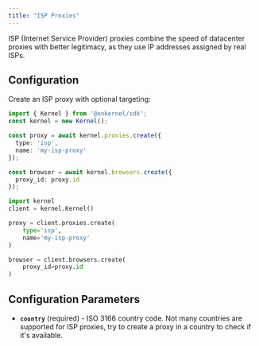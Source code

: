 ```yaml
---
title: "ISP Proxies"
---
```


ISP (Internet Service Provider) proxies combine the speed of datacenter proxies with better legitimacy, as they use IP addresses assigned by real ISPs.

## Configuration

Create an ISP proxy with optional targeting:

<CodeGroup>

```typescript Typescript/Javascript
import { Kernel } from '@onkernel/sdk';
const kernel = new Kernel();

const proxy = await kernel.proxies.create({
  type: 'isp',
  name: 'my-isp-proxy'
});

const browser = await kernel.browsers.create({
  proxy_id: proxy.id
});
```

```Python Python
import kernel
client = kernel.Kernel()

proxy = client.proxies.create(
    type='isp',
    name='my-isp-proxy'
)

browser = client.browsers.create(
    proxy_id=proxy.id
)
```

</CodeGroup>

## Configuration Parameters

- **`country`** (required) - ISO 3166 country code. Not many countries are supported for ISP proxies, try to create a proxy in a country to check if it's available.